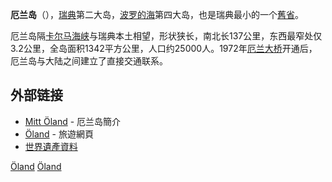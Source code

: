 {{瑞典舊省概要表
|名=厄蘭
|瑞典文名=Öland
|圖=Öland_vapen.svg
|地區=[[約塔蘭|約塔蘭]]
|省=[[卡爾馬省|卡爾馬省]]
|教區=韋克舍教區
|面積= 342<!-- 平方公里 -->
|花=[[半日花|半日花]]
|動物=[[歐歌鴝|歐歌鴝]]
}}
'''厄兰岛'''（{{lang-sv|Öland}}），[[瑞典|瑞典]]第二大岛，[[波罗的海|波罗的海]]第四大岛，也是瑞典最小的一个[[瑞典舊省|舊省]]。

厄兰岛隔[[卡尔马海峡|卡尔马海峡]]与瑞典本土相望，形状狭长，南北长137公里，东西最窄处仅3.2公里，全岛面积1342平方公里，人口约25000人。1972年[[厄兰大桥|厄兰大桥]]开通后，厄兰岛与大陆之间建立了直接交通联系。

== 外部链接 ==
* [https://web.archive.org/web/20180319213827/http://mittoland.se/ Mitt Öland] - 厄兰岛簡介
*[https://web.archive.org/web/20060427143142/http://www.olandsturist.se/ Öland] - 旅遊網頁
*[http://whc.unesco.org/en/list/968 世界遺產資料]{{Wayback|url=http://whc.unesco.org/en/list/968 |date=20170711164652 }}

{{coord|56|44|N|16|40|E|type:isle|display=title}}
{{瑞典舊省}}
{{瑞典十大島嶼}}

{{Authority control}}
[[Category:瑞典舊省|Öland]]
[[Category:瑞典岛屿|Öland]]